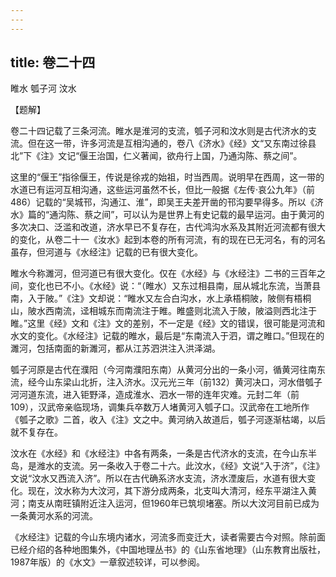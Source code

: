 ```yaml
---
---
---
```

title: 卷二十四
---





睢水 瓠子河 汶水


【题解】


卷二十四记载了三条河流。睢水是淮河的支流，瓠子河和汶水则是古代济水的支流。但在这一带，许多河流是互相沟通的，卷八《济水》《经》文“又东南过徐县北”下《注》文记“偃王治国，仁义著闻，欲舟行上国，乃通沟陈、蔡之间”。


这里的“偃王”指徐偃王，传说是徐戎的始祖，时当西周。说明早在西周，这一带的水道已有运河互相沟通，这些运河虽然不长，但比一般据《左传·哀公九年》（前486）记载的“吴城邗，沟通江、淮”，即吴王夫差开凿的邗沟要早得多。所以《济水》篇的“通沟陈、蔡之间”，可以认为是世界上有史记载的最早运河。由于黄河的多次决口、泛滥和改道，济水早已不复存在，古代鸿沟水系及其附近河流都有很大的变化，从卷二十一《汝水》起到本卷的所有河流，有的现在已无河名，有的河名虽存，但河道与《水经注》记载的已有很大变化。


睢水今称濉河，但河道已有很大变化。仅在《水经》与《水经注》二书的三百年之间，变化也已不小。《水经》说：“（睢水）又东过相县南，屈从城北东流，当萧县南，入于陂。”《注》文却说：“睢水又左合白沟水，水上承梧桐陂，陂侧有梧桐山，陂水西南流，迳相城东而南流注于睢。睢盛则北流入于陂，陂溢则西北注于睢。”这里《经》文和《注》文的差别，不一定是《经》文的错误，很可能是河流和水文的变化。《水经注》记载的睢水，最后是“东南流入于泗，谓之睢口。”但现在的濉河，包括南面的新濉河，都从江苏泗洪注入洪泽湖。


瓠子河原是古代在濮阳（今河南濮阳东南）从黄河分出的一条小河，循黄河往南东流，经今山东梁山北折，注入济水。汉元光三年（前132）黄河决口，河水借瓠子河河道东流，进入钜野泽，造成淮水、泗水一带的连年灾难。元封二年（前109），汉武帝亲临现场，调集兵卒数万人堵黄河入瓠子口。汉武帝在工地所作《瓠子之歌》二首，收入《注》文之中。黄河纳入故道后，瓠子河逐渐枯竭，以后就不复存在。


汶水在《水经》和《水经注》中各有两条，一条是古代济水的支流，在今山东半岛，是潍水的支流。另一条收入于卷二十六。此汶水，《经》文说“入于济”，《注》文说“汶水又西流入济”。所以在古代确系济水支流，济水湮废后，水道有很大变化。现在，汶水称为大汶河，其下游分成两条，北支叫大清河，经东平湖注入黄河；南支从南旺镇附近注入运河，但1960年已筑坝堵塞。所以大汶河目前已成为一条黄河水系的河流。


《水经注》记载的今山东境内诸水，河流多而变迁大，读者需要古今对照。除前面已经介绍的各种地图集外，《中国地理丛书》的《山东省地理》（山东教育出版社，1987年版）的《水文》一章叙述较详，可以参阅。